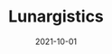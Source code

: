 ---
title: Lunargistics
tag: MachineFi,NFTs
status: publish
date: 2021-10-01
slug: Lunargistics it a technology platform that empowers space entrepreneurs with compliance and funding resources for launch missions.
logo: /img/Lunargistics.png
featured_img:
website: https://www.lunargistics.com/
twitter:
telegram:
---